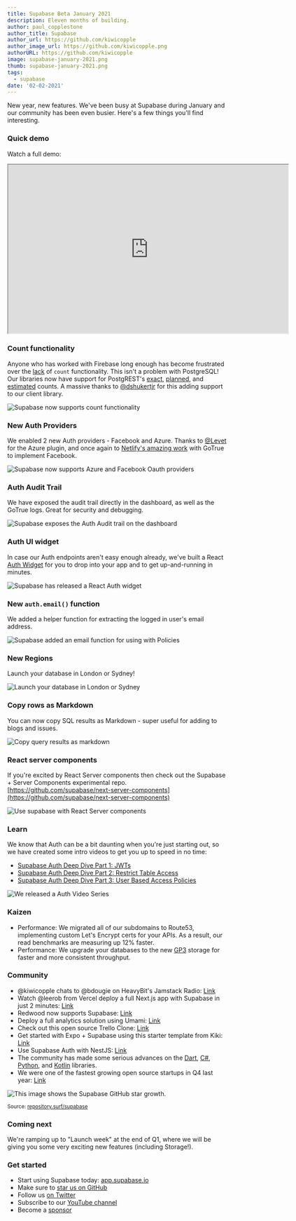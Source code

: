 ```yaml
---
title: Supabase Beta January 2021
description: Eleven months of building.
author: paul_copplestone
author_title: Supabase
author_url: https://github.com/kiwicopple
author_image_url: https://github.com/kiwicopple.png
authorURL: https://github.com/kiwicopple
image: supabase-january-2021.png
thumb: supabase-january-2021.png
tags:
  - supabase
date: '02-02-2021'
---
```


New year, new features. We've been busy at Supabase during January and our community has been even busier. Here's a few things you'll find interesting.

<!--truncate-->

### Quick demo

Watch a full demo:

<iframe
  className="w-full video-with-border"
  width="640"
  height="385"
  src="https://www.youtube-nocookie.com/embed/DlybOLANG4s"
  frameBorder="1"
  allow="accelerometer; autoplay; clipboard-write; encrypted-media; gyroscope; picture-in-picture"
  allowFullScreen
></iframe>

### Count functionality

Anyone who has worked with Firebase long enough has become frustrated over the [lack](https://stackoverflow.com/questions/49979714/how-to-get-count-of-documents-in-a-collection) of `count` functionality. This isn't a problem with PostgreSQL! Our libraries now have support for PostgREST's [exact](https://postgrest.org/en/v7.0.0/api.html?highlight=count#exact-count), [planned](https://postgrest.org/en/v7.0.0/api.html?highlight=count#planned-count), and [estimated](https://postgrest.org/en/v7.0.0/api.html?highlight=count#estimated-count) counts. A massive thanks to [@dshukertjr](https://github.com/supabase/postgrest-js/issues/94#event-4210564301) for this adding support to our client library.

![Supabase now supports count functionality](/images/blog/blog/postgres-count.png)

### New Auth Providers

We enabled 2 new Auth providers - Facebook and Azure. Thanks to [@Levet](https://github.com/supabase/gotrue/pull/54) for the Azure plugin, and once again to [Netlify's amazing work](https://github.com/netlify/gotrue/issues/107) with GoTrue to implement Facebook.

![Supabase now supports Azure and Facebook Oauth providers](/images/blog/blog/auth-azure-and-facebook.png)

### Auth Audit Trail

We have exposed the audit trail directly in the dashboard, as well as the GoTrue logs. Great for security and debugging.

![Supabase exposes the Auth Audit trail on the dashboard](/images/blog/blog/auth-audit.png)

### Auth UI widget

In case our Auth endpoints aren't easy enough already, we've built a React [Auth Widget](http://ui.supabase.com/?path=/story/auth-auth--default) for you to drop into your app and to get up-and-running in minutes.

![Supabase has released a React Auth widget](/images/blog/blog/auth-widget.png)

### New `auth.email()` function

We added a helper function for extracting the logged in user's email address.

![Supabase added an email function for using with Policies](/images/blog/blog/policies-email.png)

### New Regions

Launch your database in London or Sydney!

![Launch your database in London or Sydney](/images/blog/blog/regions-london-sydney.png)

### Copy rows as Markdown

You can now copy SQL results as Markdown - super useful for adding to blogs and issues.

![Copy query results as markdown](/images/blog/blog/countries.gif)

### React server components

If you're excited by React Server components then check out the Supabase + Server Components experimental repo. [https://github.com/supabase/next-server-components](https://github.com/supabase/next-server-components)

![Use supabase with React Server components](/images/blog/blog/react-server-components-supabase.png)

### Learn

We know that Auth can be a bit daunting when you're just starting out, so we have created some intro videos to get you up to speed in no time:

- [Supabase Auth Deep Dive Part 1: JWTs](https://youtu.be/v3Exg5YpJvE)
- [Supabase Auth Deep Dive Part 2: Restrict Table Access](https://youtu.be/qY_iQ10IUhs)
- [Supabase Auth Deep Dive Part 3: User Based Access Policies](https://youtu.be/0LvCOlELs5U)

![We released a Auth Video Series](/images/blog/blog/supabase-auth-series.png)

### Kaizen

- Performance: We migrated all of our subdomains to Route53, implementing custom Let's Encrypt certs for your APIs. As a result, our read benchmarks are measuring up 12% faster.
- Performance: We upgrade your databases to the new [GP3](https://aws.amazon.com/about-aws/whats-new/2020/12/introducing-new-amazon-ebs-general-purpose-volumes-gp3/) storage for faster and more consistent throughput.

### Community

- @kiwicopple chats to @bdougie on HeavyBit's Jamstack Radio: [Link](https://www.heavybit.com/library/podcasts/jamstack-radio/ep-71-open-source-firebase-alternative-with-paul-copplestone-of-supabase)
- Watch @leerob from Vercel deploy a full Next.js app with Supabase in just 2 minutes:
  [Link](https://twitter.com/leeerob/status/1351576575888797696)
- Redwood now supports Supabase:
  [Link](https://twitter.com/redwoodjs/status/1347311574415863811)
- Deploy a full analytics solution using Umami:
  [Link](https://twitter.com/mkalvas/status/1353880637506260994)
- Check out this open source Trello Clone:
  [Link](https://twitter.com/joshnuss/status/1352094804335857664)
- Get started with Expo + Supabase using this starter template from Kiki:
  [Link](https://twitter.com/kikiding/status/1352086899242856449)
- Use Supabase Auth with NestJS:
  [Link](https://twitter.com/atsuhio/status/1348516650144780288?s=21)
- The community has made some serious advances on the [Dart](https://github.com/supabase?q=dart&type=&language=), [C#](https://github.com/supabase?q=csharp&type=&language=), [Python](https://github.com/supabase?q=python&type=&language=), and [Kotlin](https://github.com/supabase?q=kotlin&type=&language=) libraries.
- We were one of the fastest growing open source startups in Q4 last year: [Link](https://twitter.com/RunaCapital/status/1351122231791910916)

![This image shows the Supabase GitHub star growth.](/images/blog/blog/jan-21-starcount.png)

<small>
  Source: <a href="https://repository.surf/supabase">repository.surf/supabase</a>
</small>

### Coming next

We're ramping up to "Launch week" at the end of Q1, where we will be giving you some very exciting new features (including Storage!).

### Get started

- Start using Supabase today: [app.supabase.io](https://app.supabase.io/)
- Make sure to [star us on GitHub](https://github.com/supabase/supabase)
- Follow us [on Twitter](https://twitter.com/supabase)
- Subscribe to our [YouTube channel](https://www.youtube.com/c/supabase)
- Become a [sponsor](https://github.com/sponsors/supabase)
